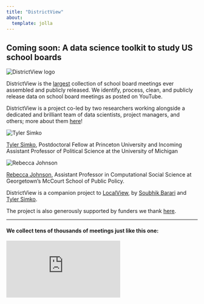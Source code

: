 ```yaml
---
title: "DistrictView"
about:
  template: jolla
---
```


## Coming soon: A data science toolkit to study US school boards

<img class="logo-img" src="dv_logo.png" alt="DistrictView logo">

DistrictView is the <u>largest</u> collection of school board meetings ever assembled and publicly released. We identify, process, clean, and publicly release data on school board meetings as posted on YouTube.

DistrictView is a project co-led by two researchers working alongside a dedicated and brilliant team of data scientists, project managers, and others; more about them [here](researchteam.qmd)! 

<img class="logo-img" src="team_headshots/tsimko_2023.jpeg" alt="Tyler Simko">

[Tyler Simko](https://www.tylersimko.com), Postdoctoral Fellow at Princeton University and Incoming Assistant Professor of Political Science at the University of Michigan

<img class="logo-img" src="team_headshots/rj_headshot.jpg" alt="Rebecca Johnson">

[Rebecca Johnson](https://www.rebeccajohnson.io/), Assistant Professor in Computational Social Science at Georgetown's McCourt School of Public Policy.

DistrictView is a companion project to [LocalView](https://localview.net/), by [Soubhik Barari](https://soubhikbarari.com/) and [Tyler Simko](https://www.tylersimko.com).

The project is also generously supported by funders we thank [here](funders.qmd). 

---

#### We collect tens of thousands of meetings just like this one:

<iframe class="youtube-video" src="https://www.youtube.com/embed/lVC5NnfiJ48?si=9-K_BRpYLRRCL4HQ" title="YouTube video player" frameborder="0" allow="accelerometer; autoplay; clipboard-write; encrypted-media; gyroscope; picture-in-picture; web-share" referrerpolicy="strict-origin-when-cross-origin" allowfullscreen></iframe>